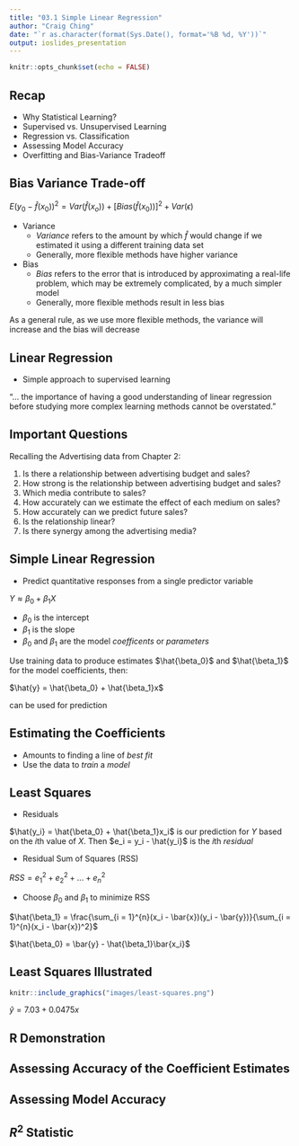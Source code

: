 ```yaml
---
title: "03.1 Simple Linear Regression"
author: "Craig Ching"
date: "`r as.character(format(Sys.Date(), format='%B %d, %Y'))`"
output: ioslides_presentation
---
```


```r
knitr::opts_chunk$set(echo = FALSE)
```

## Recap

* Why Statistical Learning?
* Supervised vs. Unsupervised Learning
* Regression vs. Classification
* Assessing Model Accuracy
* Overfitting and Bias-Variance Tradeoff

## Bias Variance Trade-off

$E(y_0 - \hat{f}(x_0))^2 = Var(\hat{f}(x_o)) + [Bias(\hat{f}(x_0))]^2 + Var(\epsilon)$

* Variance
	+ *Variance* refers to the amount by which $\hat{f}$ would change if we estimated it using a different training data set
	+ Generally, more flexible methods have higher variance
* Bias
	+ *Bias* refers to the error that is introduced by approximating a real-life problem, which may be extremely complicated, by a much simpler model
	+ Generally, more flexible methods result in less bias

As a general rule, as we use more flexible methods, the variance will increase and the bias will decrease

## Linear Regression

* Simple approach to supervised learning

"... the importance of having a good understanding of linear regression before studying more complex learning methods cannot be overstated."

## Important Questions

Recalling the Advertising data from Chapter 2:

1. Is there a relationship between advertising budget and sales?
2. How strong is the relationship between advertising budget and sales?
3. Which media contribute to sales?
4. How accurately can we estimate the effect of each medium on sales?
5. How accurately can we predict future sales?
6. Is the relationship linear?
7. Is there synergy among the advertising media?

## Simple Linear Regression

* Predict quantitative responses from a single predictor variable

$Y \approx \beta_0 + \beta_1X$

* $\beta_0$ is the intercept
* $\beta_1$ is the slope
* $\beta_0$ and $\beta_1$ are the model *coefficents* or *parameters*

Use training data to produce estimates $\hat{\beta_0}$ and $\hat{\beta_1}$ for the model coefficients, then:

$\hat{y} = \hat{\beta_0} + \hat{\beta_1}x$

can be used for prediction

## Estimating the Coefficients

* Amounts to finding a line of *best fit*
* Use the data to *train* a *model*

## Least Squares

* Residuals

$\hat{y_i} = \hat{\beta_0} + \hat{\beta_1}x_i$ is our prediction for $Y$ based on the *i*th value of $X$.  Then $e_i = y_i - \hat{y_i}$ is the *i*th *residual*

* Residual Sum of Squares (RSS)

$RSS = e_1^2 + e_2^2 + ... + e_n^2$

* Choose $\beta_0$ and $\beta_1$ to minimize RSS

$\hat{\beta_1} = \frac{\sum_{i = 1}^{n}(x_i - \bar{x})(y_i - \bar{y})}{\sum_{i = 1}^{n}(x_i - \bar{x})^2}$

$\hat{\beta_0} = \bar{y} - \hat{\beta_1}\bar{x_i}$

## Least Squares Illustrated

```r
knitr::include_graphics("images/least-squares.png")
```

$\hat{y} = 7.03 + 0.0475x$

## R Demonstration

## Assessing Accuracy of the Coefficient Estimates

## Assessing Model Accuracy

## $R^2$ Statistic









